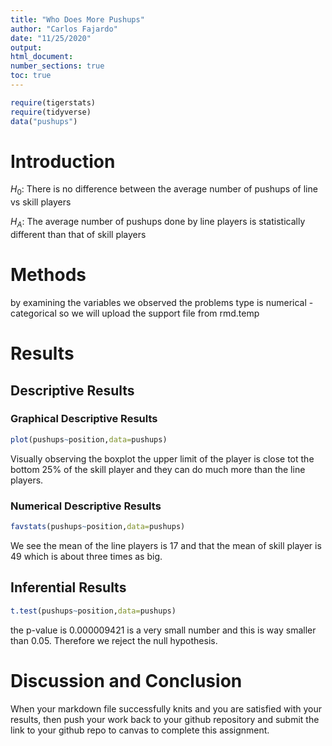 ```yaml
---
title: "Who Does More Pushups"
author: "Carlos Fajardo"
date: "11/25/2020"
output:
html_document:
number_sections: true
toc: true
---
```



```r
require(tigerstats)
require(tidyverse)
data("pushups")
```

# Introduction
$H_0$: There is no difference between the average number of pushups of line vs skill players  

$H_A$: The average number of pushups done by line players is statistically different than that of skill players  

<!--In this section you explain what you are trying to show. Where did the data come from? What is the research or other question you are trying to answer?!-->

# Methods
by examining the variables we observed the problems type is numerical - categorical so we will upload the support file from rmd.temp  

<!--Decide on your methods: use "variable analysis" or other appropriate descriptors. Make sure to choose at least one graphical method and at least one numerical method.!-->

# Results

<!--Divide this section into two sub-sections: One for your descriptive results and one for your inferential results.!-->

## Descriptive Results

### Graphical Descriptive Results

```r
plot(pushups~position,data=pushups)
```

Visually observing the boxplot the upper limit of the player is close tot the bottom 25% of the skill player and they can do much more than the line players.

<!--Graphical results here. Make sure to show your code. Provide appropriate labels for axes, giving units if possible, and provide a good title for the graph, too. Use the graphical results to describe the patterns if any that exist in the data as focused toward the research question!-->

### Numerical Descriptive Results

```r
favstats(pushups~position,data=pushups)
```

We see the mean of the line players is 17 and that the mean of skill player is 49 which is about three times as big.  

<!--Numerical results go here. Use the numerical results to describe the patterns if any that exist in the data as focused toward the research question!-->

## Inferential Results

```r
t.test(pushups~position,data=pushups)
```

the p-value is 0.000009421 is a very small number and this is way smaller than 0.05. Therefore we reject the null hypothesis.  

<!--State hypothesis clearly. Make sure your discussion of the inferential test covers all the aspects that the test output produces, such as test statistic, p-value etc. Make a decision about the null hypothesis, explain the assumptions on which the selected test/procedure was based, and why the chosen procedure satisfys the assumptions and is appropriate to answer the research question!-->


# Discussion and Conclusion

<!--Discussion and conclusion here. If you found a relationship be sure to consider whether the relationship occurs because one of the variavbles causes the other, or whether they perhasps are related for some other reason. Watch the chapter 6 videos from the GeorgeTown videos collection.!-->

When your markdown file successfully knits and you are satisfied with your results, then push your work back to your github repository and submit the link to your github repo to canvas  to complete this assignment.